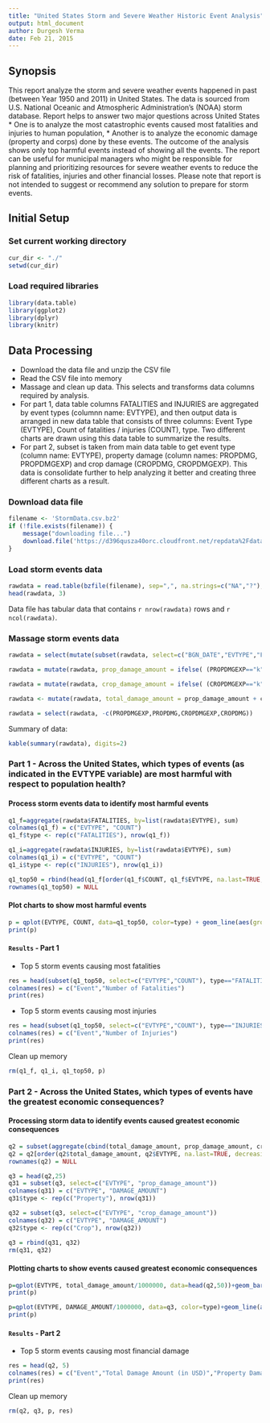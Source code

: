 ```yaml
---
title: "United States Storm and Severe Weather Historic Event Analysis"
output: html_document
author: Durgesh Verma
date: Feb 21, 2015
---
```


## Synopsis
This report analyze the storm and severe weather events happened in past (between Year 1950 and 2011) in United States. The data is sourced from U.S. National Oceanic and Atmospheric Administration's (NOAA) storm database. Report helps to answer two major questions across United States
* One is to analyze the most catastrophic events caused most fatalities and injuries to human population, 
* Another is to analyze the economic damage (property and corps) done by these events. 
The outcome of the analysis shows only top harmful events instead of showing all the events. The report can be useful for municipal managers who might be responsible for planning and prioritizing resources for severe weather events to reduce the risk of fatalities, injuries and other financial losses. 
Please note that report is not intended to suggest or recommend any solution to prepare for storm events.

## Initial Setup
### Set current working directory

```r
cur_dir <- "./"
setwd(cur_dir)
```

### Load required libraries

```r
library(data.table)
library(ggplot2)
library(dplyr)
library(knitr)
```

## Data Processing

* Download the data file and unzip the CSV file
* Read the CSV file into memory
* Massage and clean up data. This selects and transforms data columns required by analysis. 
* For part 1, data table columns FATALITIES and INJURIES are aggregated by event types (columnn name: EVTYPE), and then output data is arranged in new data table that consists of three columns: Event Type (EVTYPE), Count of fatalities / injuries (COUNT), type. Two different charts are drawn using this data table to summarize the results.
* For part 2, subset is taken from main data table to get event type (column name: EVTYPE), property damage (column names: PROPDMG, PROPDMGEXP) and crop damage (CROPDMG, CROPDMGEXP). This data is consolidate further to help analyzing it better and creating three different charts as a result.

### Download data file

```r
filename <- 'StormData.csv.bz2'
if (!file.exists(filename)) {
    message("downloading file...")
    download.file('https://d396qusza40orc.cloudfront.net/repdata%2Fdata%2FStormData.csv.bz2', filename, method='curl')
}
```

### Load storm events data

```r
rawdata = read.table(bzfile(filename), sep=",", na.strings=c("NA","?"), header=TRUE)
head(rawdata, 3)
```

Data file has tabular data that contains `r nrow(rawdata)` rows and `r ncol(rawdata)`. 

### Massage storm events data
```r
rawdata = select(mutate(subset(rawdata, select=c("BGN_DATE","EVTYPE","FATALITIES","INJURIES","PROPDMG","PROPDMGEXP","CROPDMG","CROPDMGEXP")), YEAR=as.numeric(format(as.Date(BGN_DATE, "%m/%d/%Y"), "%Y"))), -BGN_DATE)

rawdata = mutate(rawdata, prop_damage_amount = ifelse( (PROPDMGEXP=="k" | PROPDMGEXP=="K"), PROPDMG*1000, ifelse( (PROPDMGEXP=="m" | PROPDMGEXP=="M"), PROPDMG*1000000, ifelse( (PROPDMGEXP=="b" | PROPDMGEXP=="B"), PROPDMG*1000000000, ifelse( (PROPDMGEXP=="h" | PROPDMGEXP=="H"), PROPDMG*100, PROPDMG) ) ) ) )

rawdata = mutate(rawdata, crop_damage_amount = ifelse( (CROPDMGEXP=="k" | CROPDMGEXP=="K"), CROPDMG*1000, ifelse( (CROPDMGEXP=="m" | CROPDMGEXP=="M"), CROPDMG*1000000, ifelse( (CROPDMGEXP=="b" | CROPDMGEXP=="B"), CROPDMG*1000000000, ifelse( (CROPDMGEXP=="h" | CROPDMGEXP=="H"), CROPDMG*100, CROPDMG) ) ) ) )

rawdata <- mutate(rawdata, total_damage_amount = prop_damage_amount + crop_damage_amount )

rawdata = select(rawdata, -c(PROPDMGEXP,PROPDMG,CROPDMGEXP,CROPDMG))
```

Summary of data:
```r
kable(summary(rawdata), digits=2)
```

### Part 1 - Across the United States, which types of events (as indicated in the EVTYPE variable) are most harmful with respect to population health?

#### Process storm events data to identify most harmful events

```r
q1_f=aggregate(rawdata$FATALITIES, by=list(rawdata$EVTYPE), sum)
colnames(q1_f) = c("EVTYPE", "COUNT")
q1_f$type <- rep(c("FATALITIES"), nrow(q1_f))

q1_i=aggregate(rawdata$INJURIES, by=list(rawdata$EVTYPE), sum)
colnames(q1_i) = c("EVTYPE", "COUNT")
q1_i$type <- rep(c("INJURIES"), nrow(q1_i))

q1_top50 = rbind(head(q1_f[order(q1_f$COUNT, q1_f$EVTYPE, na.last=TRUE, decreasing=TRUE),], 25), head(q1_i[order(q1_i$COUNT, q1_i$EVTYPE, na.last=TRUE, decreasing=TRUE),], 25), deparse.level = 0)
rownames(q1_top50) = NULL
```

#### Plot charts to show most harmful events

```r
p = qplot(EVTYPE, COUNT, data=q1_top50, color=type) + geom_line(aes(group=type)) + labs(title="Top Harmful Storm Events for Population Health", x="Storm Event", y="Number of persons effected") + theme(axis.text.x=element_text(angle=90, hjust=0, vjust=0))
print(p)
```

#### `Results` - Part 1
* Top 5 storm events causing most fatalities
```r
res = head(subset(q1_top50, select=c("EVTYPE","COUNT"), type=="FATALITIES"), 5)
colnames(res) = c("Event","Number of Fatalities")
print(res)
```
* Top 5 storm events causing most injuries
```r
res = head(subset(q1_top50, select=c("EVTYPE","COUNT"), type=="INJURIES"), 5)
colnames(res) = c("Event","Number of Injuries")
print(res)
```

Clean up memory
```r
rm(q1_f, q1_i, q1_top50, p)
```

### Part 2 - Across the United States, which types of events have the greatest economic consequences?

#### Processing storm data to identify events caused greatest economic consequences

```r
q2 = subset(aggregate(cbind(total_damage_amount, prop_damage_amount, crop_damage_amount) ~ EVTYPE, data = rawdata, sum), total_damage_amount>0)
q2 = q2[order(q2$total_damage_amount, q2$EVTYPE, na.last=TRUE, decreasing=TRUE),]
rownames(q2) = NULL

q3 = head(q2,25)
q31 = subset(q3, select=c("EVTYPE", "prop_damage_amount"))
colnames(q31) = c("EVTYPE", "DAMAGE_AMOUNT")
q31$type <- rep(c("Property"), nrow(q31))

q32 = subset(q3, select=c("EVTYPE", "crop_damage_amount"))
colnames(q32) = c("EVTYPE", "DAMAGE_AMOUNT")
q32$type <- rep(c("Crop"), nrow(q32))

q3 = rbind(q31, q32)
rm(q31, q32)
```

#### Plotting charts to show events caused greatest economic consequences

```r
p=qplot(EVTYPE, total_damage_amount/1000000, data=head(q2,50))+geom_bar(stat="identity")+labs(title="Top Storm Events caused greatest economic consequences", x="Storm Event", y="Damage Amount (in MM USD)")+theme(axis.text.x=element_text(angle=90, hjust=0, vjust=0))
print(p)

p=qplot(EVTYPE, DAMAGE_AMOUNT/1000000, data=q3, color=type)+geom_line(aes(group=type))+labs(title="Top Storm Events caused greatest economic consequences", x="Storm Event", y="Damage Amount (in MM USD)")+theme(axis.text.x=element_text(angle=90, hjust=0, vjust=0))
print(p)
```

#### `Results` - Part 2
* Top 5 storm events causing most financial damage
```r
res = head(q2, 5)
colnames(res) = c("Event","Total Damage Amount (in USD)","Property Damage Amount (in USD)","Corps Damage Amount (in USD)")
print(res)
```

Clean up memory
```r
rm(q2, q3, p, res)
```
